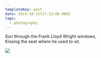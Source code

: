 ```yaml
---
templateKey: post
date: 2014-10-11T17:13:00.000Z
tags:
  - photography
---
```

Sun through the Frank Lloyd Wright windows,<br/>
Kissing the seat where he used to sit.

![](../../static/assets/20141011-IMG_0401.jpg)
